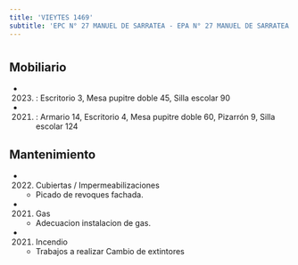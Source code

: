 ```yaml
---
title: 'VIEYTES 1469'
subtitle: 'EPC N° 27 MANUEL DE SARRATEA - EPA N° 27 MANUEL DE SARRATEA'
---
```


#


## Mobiliario

*  (2023) : Escritorio 3, Mesa pupitre doble 45, Silla escolar 90 

*  (2021) : Armario 14, Escritorio 4, Mesa pupitre doble 60, Pizarrón 9, Silla escolar 124 





## Mantenimiento

*  (2022) Cubiertas / Impermeabilizaciones 
    + Picado de revoques fachada.

*  (2021) Gas 
    + Adecuacion instalacion de gas.

*  (2021) Incendio 
    + Trabajos a realizar Cambio de extintores



